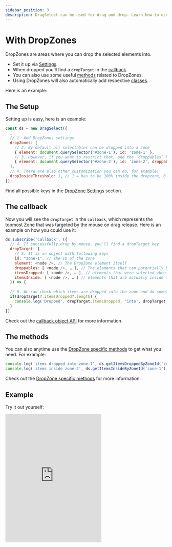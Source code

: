```yaml
---
sidebar_position: 3
description: DragSelect can be used for drag and drop. Learn how to use DropZones and DropTargets to create a drag and drop functionality.
---
```


# With DropZones

DropZones are areas where you can drop the selected elements into. 
- Set it up via [Settings](/docs/API/Settings#dropping).
- When dropped you’ll find a `dropTarget` in the [callback](/docs/API/Events#callback-object).
- You can also use some useful [methods](/docs/API/Methods#dropzones) related to DropZones.
- Using DropZones will also automatically add respective [classes](/docs/API/CSS-Classes#drop).

Here is an example:  

## The Setup

Setting up is easy, here is an example:
```js
const ds = new DragSelect({
  …
  // 1. Add DropZones settings
  dropZones: [
    // 2. By default all selectables can be dropped into a zone
    { element: document.querySelector('#zone-1'), id: 'zone-1' },
    // 3. However, if you want to restrict that, add the `droppables` key to the zone
    { element: document.querySelector('#zone-2'), id: 'zone-2', droppables: document.querySelectorAll('#item-2,#item-4') }, // here, only items 2 & 4 are droppable into zone 2
  ],
  // 4. There are also other customization you can do, for example:
  dropInsideThreshold: 1, // 1 = has to be 100% inside the dropzone, 0.5 = 50% inside, 0 = just touching is fine
});
```

Find all possible keys in the [DropZone Settings](/docs/API/Settings#dropping) section.

## The callback
Now you will see the `dropTarget` in the `callback`, which represents the topmost Zone that was targeted by the mouse on drag release. Here is an example on how you could use it:

```js
ds.subscribe('callback', ({
  // 4. If successfully drop by mouse, you’ll find a dropTarget key
  dropTarget: {
    // 5. It is an object with following keys
    id: "zone-1", // The ID of the zone
    element: <node />, // The DropZone element itself
    droppables: [ <node />, … ], // The elements that can potentially be dropped into that zone
    itemsDropped: [ <node />, … ], // elements that were selected when the mouse targeted the zone on drop
    itemsInside: [ <node />, … ] // elements that are actually inside the bounds of the dropzone
  }) => {
  
  // 6. We can check which items are dropped into the zone and do something
  if(dropTarget?.itemsDropped?.length) {
    console.log('Dropped', dropTarget.itemsDropped, 'into', dropTarget.id);
  }
})
```

Check out the [callback object API](/docs/API/Events#callback-object) for more information.

## The methods

You can also anytime use the [DropZone specific methods](/docs/API/Methods#dropzones) to get what you need. For example: 

```js
console.log('items dropped into zone-1', ds.getItemsDroppedByZoneId('zone-1'))
console.log('items inside zone-2', ds.getItemsInsideByZoneId('zone-1'))
```

Check out the [DropZone specific methods](/docs/API/Methods#dropzones) for more information.

## Example

Try it out yourself:

<iframe height="400" style={{ width: '100%' }} scrolling="no" title="DragSelect with Scrollable AREA" src="https://codepen.io/ThibaultJanBeyer/embed/bGKgVxp?default-tab=result&editable=true&theme-id=dark" frameBorder="no" loading="lazy" allowtransparency="true" allowFullScreen>
  See <a href="https://codepen.io/ThibaultJanBeyer/pen/bGKgVxp">this Pen about DragSelect</a> on CodePen.
</iframe>
